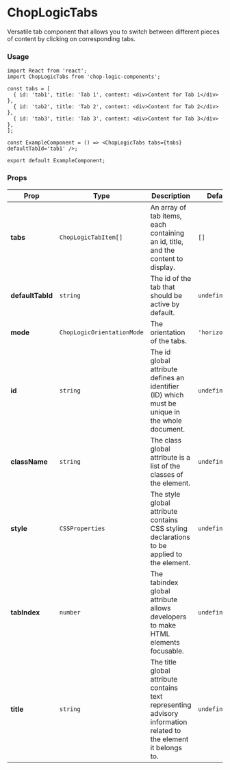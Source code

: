 
<Meta of={ChopLogicTabsStories} title='Tabs' />

# ChopLogicTabs

Versatile tab component that allows you to switch between different pieces of content by clicking on corresponding tabs.

### Usage

```tsx
import React from 'react';
import ChopLogicTabs from 'chop-logic-components';

const tabs = [
  { id: 'tab1', title: 'Tab 1', content: <div>Content for Tab 1</div> },
  { id: 'tab2', title: 'Tab 2', content: <div>Content for Tab 2</div> },
  { id: 'tab3', title: 'Tab 3', content: <div>Content for Tab 3</div> },
];

const ExampleComponent = () => <ChopLogicTabs tabs={tabs} defaultTabId='tab1' />;

export default ExampleComponent;
```

### Props

| Prop             | Type                       | Description                                                                                                      | Default        | Required |
|------------------|----------------------------|------------------------------------------------------------------------------------------------------------------|----------------|----------|
| **tabs**         | `ChopLogicTabItem[]`       | An array of tab items, each containing an id, title, and the content to display.                                 | `[]`           | Yes      |
| **defaultTabId** | `string`                   | The id of the tab that should be active by default.                                                              | `undefined`    | No       |
| **mode**         | `ChopLogicOrientationMode` | The orientation of the tabs.                                                                                     | `'horizontal'` | No       |
| **id**           | `string`                   | The id global attribute defines an identifier (ID) which must be unique in the whole document.                   | `undefined`    | No       |
| **className**    | `string`                   | The class global attribute is a list of the classes of the element.                                              | `undefined`    | No       |
| **style**        | `CSSProperties`            | The style global attribute contains CSS styling declarations to be applied to the element.                       | `undefined`    | No       |
| **tabIndex**     | `number`                   | The tabindex global attribute allows developers to make HTML elements focusable.                                 | `undefined`    | No       |
| **title**        | `string`                   | The title global attribute contains text representing advisory information related to the element it belongs to. | `undefined`    | No       |
